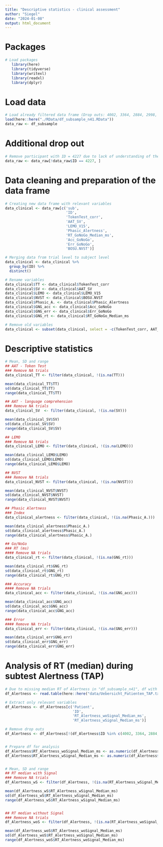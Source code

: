 ```yaml
---
title: "Descriptive statistics - clinical assessment"
author: "Siegel"
date: "2024-01-08"
output: html_document
---
```


# Packages
```r
# Load packages
   library(here)  
   library(tidyverse) 
   library(writexl)
   library(readxl)
   library(dplyr)
```

# Load data
```r
# Load already filtered data frame (Drop outs: 4002, 3364, 2884, 2998, 3392, 3960, 3154, 3994, 4086, 2522)
load(here::here("./RData/df_subsample_n41.RData"))
data_raw <- df_subsample
```

# Additional drop out
```r
# Remove participant with ID = 4227 due to lack of understanding of the task (ALWAYS pressed correct (accuracy - incorrect: 0.0000000; accuracy - correct: 1.0000000))
data_raw <- data_raw[!data_raw$ID == 4227, ]
```

# Data cleaning and preparation of the data frame
```r
# Creating new data frame with relevant variables
data_clinical <- data_raw[c('sub',
                            'ID',
                            'TokenTest_corr',
                            'AAT_SV',
                            'LEMO_V15',
                            'Phasic_Alertness',
                            'RT_GoNoGo_Median_ms',
                            'Acc_GoNoGo',
                            'Err_GoNoGo',
                            'BOSU.NVST')]

# Merging data from trial level to subject level
data_clinical <- data_clinical %>%
  group_by(ID) %>%
  distinct()

# Rename variables
data_clinical$TT <- data_clinical$TokenTest_corr
data_clinical$SV <- data_clinical$AAT_SV
data_clinical$LEMO <- data_clinical$LEMO_V15
data_clinical$NVST <- data_clinical$BOSU.NVST
data_clinical$Phasic_A. <- data_clinical$Phasic_Alertness
data_clinical$GNG_acc <- data_clinical$Acc_GoNoGo
data_clinical$GNG_err <- data_clinical$Err_GoNoGo
data_clinical$GNG_rt <- data_clinical$RT_GoNoGo_Median_ms

# Remove old variables
data_clinical <- subset(data_clinical, select = -c(TokenTest_corr, AAT_SV, LEMO_V15, Phasic_Alertness, RT_GoNoGo_Median_ms, Acc_GoNoGo, Err_GoNoGo, BOSU.NVST))
```

# Descriptive statistics
```r
# Mean, SD and range
## AAT - Token Test
### Remove NA trials
data_clinical_TT <- filter(data_clinical, !(is.na(TT)))

mean(data_clinical_TT$TT)
sd(data_clinical_TT$TT)
range(data_clinical_TT$TT)

## AAT - language comprehension
### Remove NA trials
data_clinical_SV  <- filter(data_clinical, !(is.na(SV)))

mean(data_clinical_SV$SV)
sd(data_clinical_SV$SV)
range(data_clinical_SV$SV)

## LEMO
### Remove NA trials
data_clinical_LEMO <- filter(data_clinical, !(is.na(LEMO)))

mean(data_clinical_LEMO$LEMO)
sd(data_clinical_LEMO$LEMO)
range(data_clinical_LEMO$LEMO)

## NVST
### Remove NA trials
data_clinical_NVST <- filter(data_clinical, !(is.na(NVST)))

mean(data_clinical_NVST$NVST)
sd(data_clinical_NVST$NVST)
range(data_clinical_NVST$NVST)

## Phasic Alertness
### Index
data_clinical_alertness <- filter(data_clinical, !(is.na(Phasic_A.)))

mean(data_clinical_alertness$Phasic_A.)
sd(data_clinical_alertness$Phasic_A.)
range(data_clinical_alertness$Phasic_A.)

## Go/NoGo
### RT (ms)
#### Remove NA trials
data_clinical_rt <- filter(data_clinical, !(is.na(GNG_rt)))

mean(data_clinical_rt$GNG_rt)
sd(data_clinical_rt$GNG_rt)
range(data_clinical_rt$GNG_rt)

### Accuracy
#### Remove NA trials
data_clinical_acc <- filter(data_clinical, !(is.na(GNG_acc)))

mean(data_clinical_acc$GNG_acc)
sd(data_clinical_acc$GNG_acc)
range(data_clinical_acc$GNG_acc)

### Error
#### Remove NA trials
data_clinical_err <- filter(data_clinical, !(is.na(GNG_err)))

mean(data_clinical_err$GNG_err)
sd(data_clinical_err$GNG_err)
range(data_clinical_err$GNG_err)
```

# Analysis of RT (median) during subtest Alertness (TAP)
```r
# Due to missing median RT of Alertness in "df_subsample_n41", df with all variables regarding Alertness (unfiltered) is loaded 
df_Alertness <- read.table(here::here("data/Uebersicht_Patienten_TAP.txt"), header = T, sep = "\t")

# Extract only relevant variables
df_Alertness <- df_Alertness[c('Patient',
                               'ID',
                               'RT_Alertness_woSignal_Median_ms',
                               'RT_Alertness_wSignal_Median_ms')]

# Remove drop outs
df_Alertness <- df_Alertness[!(df_Alertness$ID %in% c(4002, 3364, 2884, 2998, 3392, 3960, 3154, 3994, 4086, 2522, 4171, 2849, 3684, 4227, 4668)), ]   


# Prepare df for analysis
df_Alertness$RT_Alertness_woSignal_Median_ms <- as.numeric(df_Alertness$RT_Alertness_woSignal_Median_ms)
df_Alertness$RT_Alertness_wSignal_Median_ms <- as.numeric(df_Alertness$RT_Alertness_wSignal_Median_ms)


# Mean, SD and range
## RT median with Signal
### Remove NA trials
df_Alertness_wS <- filter(df_Alertness, !(is.na(RT_Alertness_wSignal_Median_ms)))

mean(df_Alertness_wS$RT_Alertness_wSignal_Median_ms)
sd(df_Alertness_wS$RT_Alertness_wSignal_Median_ms)
range(df_Alertness_wS$RT_Alertness_wSignal_Median_ms)


## RT median without Signal
### Remove NA trials
df_Alertness_woS <- filter(df_Alertness, !(is.na(RT_Alertness_woSignal_Median_ms)))

mean(df_Alertness_woS$RT_Alertness_woSignal_Median_ms)
sd(df_Alertness_woS$RT_Alertness_woSignal_Median_ms)
range(df_Alertness_woS$RT_Alertness_woSignal_Median_ms)
```